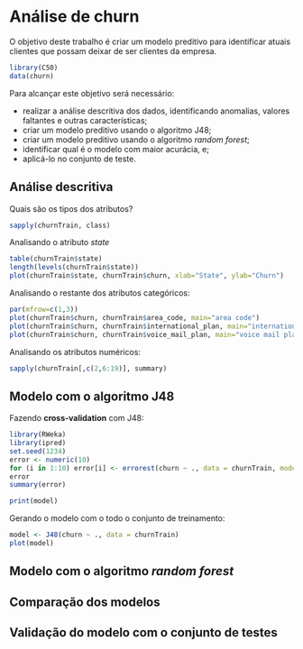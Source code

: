 Análise de churn
========================================================

O objetivo deste trabalho é criar um modelo preditivo para identificar atuais clientes que possam deixar de ser clientes da empresa.

```r
library(C50)
data(churn)
```

Para alcançar este objetivo será necessário:

* realizar a análise descritiva dos dados, identificando anomalias, valores faltantes e outras características;
* criar um modelo preditivo usando o algoritmo J48;
* criar um modelo preditivo usando o algoritmo _random forest_;
* identificar qual é o modelo com maior acurácia, e;
* aplicá-lo no conjunto de teste.

Análise descritiva
------------------

Quais são os tipos dos atributos?

````r
sapply(churnTrain, class)
````

Analisando o atributo _state_

````r
table(churnTrain$state)
length(levels(churnTrain$state))
plot(churnTrain$state, churnTrain$churn, xlab="State", ylab="Churn")
````

Analisando o restante dos atributos categóricos:

````r
par(mfrow=c(1,3))
plot(churnTrain$churn, churnTrain$area_code, main="area code")
plot(churnTrain$churn, churnTrain$international_plan, main="international plan")
plot(churnTrain$churn, churnTrain$voice_mail_plan, main="voice mail plan")
````

Analisando os atributos numéricos:

````r
sapply(churnTrain[,c(2,6:19)], summary)
````

Modelo com o algoritmo J48
--------------------------

Fazendo __cross-validation__ com J48:

```r
library(RWeka)
library(ipred)
set.seed(1234)
error <- numeric(10)
for (i in 1:10) error[i] <- errorest(churn ~ ., data = churnTrain, model = J48)$error
error
summary(error)

```

````r
print(model)
````

Gerando o modelo com o todo o conjunto de treinamento:

````r
model <- J48(churn ~ ., data = churnTrain)
plot(model)
````

Modelo com o algoritmo _random forest_
--------------------------------------


Comparação dos modelos
----------------------


Validação do modelo com o conjunto de testes
--------------------------------------------


